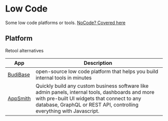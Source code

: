 # Low Code

Some low code platforms or tools.
[NoCode? Covered here](/bookmarks/business)

## Platform

Retool alternatives

| App                              | Description                                                                                                                                                                                                            |
| -------------------------------- | ---------------------------------------------------------------------------------------------------------------------------------------------------------------------------------------------------------------------- |
| [BudiBase](https://budibase.com) | open-source low code platform that helps you build internal tools in minutes                                                                                                                                           |
| [AppSmith](https://appsmith.com) | Quickly build any custom business software like admin panels, internal tools, dashboards and more with pre-built UI widgets that connect to any database, GraphQL or REST API, controlling everything with Javascript. |
